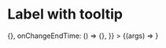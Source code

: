 
<Meta
  title="Mapping App/Basic/Label"
  component={LabeledDatePickerComponent}
  decorators={[withChakra]}
/>

# Label with tooltip

<Canvas>
  <Story
    name="Date picker with tooltip"
    args={{
      label: "Label",
      tooltipText: "Tooltip",
      tooltipAriaLabel: "Label",
      serviceStartTime: new Date(),
      serviceEndTime: new Date(),
      onChangeStartTime: () => {},
      onChangeEndTime: () => {},
    }}
  >
    {(args) => <LabeledDatePickerComponent {...args} />
    }
  </Story>
</Canvas>

<ArgsTable story="Date picker with tooltip" />